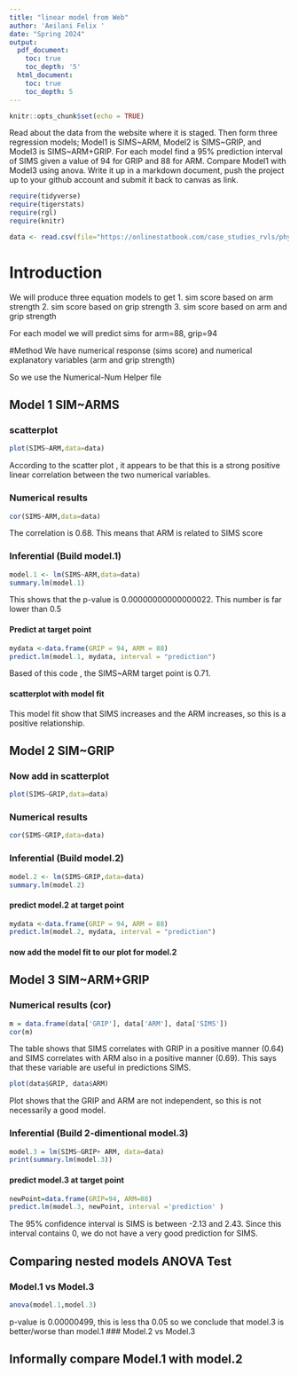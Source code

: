 ```yaml
---
title: "linear model from Web"
author: 'Aeilani Felix '
date: "Spring 2024"
output:
  pdf_document:
    toc: true
    toc_depth: '5'
  html_document:
    toc: true
    toc_depth: 5
---
```


```r
knitr::opts_chunk$set(echo = TRUE)
```

Read about the data from the website where it is staged.  Then form three regression models; Model1 is SIMS~ARM, Model2 is SIMS~GRIP, and Model3 is SIMS~ARM+GRIP. For each model find a 95% prediction interval of SIMS given a value of 94  for GRIP and 88 for ARM. Compare Model1 with Model3 using anova. Write it up in a markdown document, push the project up to your github account and submit it back to canvas as link. 

 


```r
require(tidyverse)
require(tigerstats)
require(rgl)
require(knitr)

```

```r
data <- read.csv(file="https://onlinestatbook.com/case_studies_rvls/physical_strength/data.txt",sep="",header=TRUE)  

```

# Introduction
We will produce three equation models to get 
1. sim score based on arm strength 
2. sim score based on grip strength
3. sim score based on arm and grip strength 
 
 For each model we will predict sims for arm=88, grip=94

#Method 
We have numerical response (sims score) and numerical explanatory variables (arm and grip strength)

So we use the Numerical-Num Helper file

## Model 1 SIM~ARMS

### scatterplot

```r
plot(SIMS~ARM,data=data)
```

According to the scatter plot , it appears to be that this is a strong positive linear correlation between the two numerical variables.

### Numerical results

```r
cor(SIMS~ARM,data=data)
```

The correlation is 0.68. This means that ARM is related to SIMS score

### Inferential  (Build model.1)

```r
model.1 <- lm(SIMS~ARM,data=data)
summary.lm(model.1)
```

This shows that the p-value is 0.00000000000000022. This number is far lower than 0.5

#### Predict at target point

```r
mydata <-data.frame(GRIP = 94, ARM = 88)
predict.lm(model.1, mydata, interval = "prediction")
```

Based of this code , the SIMS~ARM target point is 0.71.

#### scatterplot with model fit




This model fit show that SIMS increases and the ARM increases, so this is a positive relationship. 

## Model 2 SIM~GRIP

### Now add in scatterplot

```r
plot(SIMS~GRIP,data=data)
```
### Numerical results 

```r
cor(SIMS~GRIP,data=data)
```

### Inferential  (Build model.2)

```r
model.2 <- lm(SIMS~GRIP,data=data)
summary.lm(model.2)
```

#### predict model.2 at target point
```r
mydata <-data.frame(GRIP = 94, ARM = 88)
predict.lm(model.2, mydata, interval = "prediction")
```

#### now add the model fit to our plot for model.2


## Model 3 SIM~ARM+GRIP

### Numerical results (cor)

```r
m = data.frame(data['GRIP'], data['ARM'], data['SIMS'])
cor(m)
```

The table shows that SIMS correlates with GRIP in a positive manner (0.64) and SIMS correlates with ARM also in a positive manner (0.69). This says that these variable are useful in predictions SIMS.
  
```r
plot(data$GRIP, data$ARM)
```

Plot shows that the GRIP and ARM are not independent, so this is not necessarily a good model.

### Inferential  (Build 2-dimentional model.3)

```r
model.3 = lm(SIMS~GRIP+ ARM, data=data)
print(summary.lm(model.3))
``` 
#### predict model.3 at target point

```r
newPoint=data.frame(GRIP=94, ARM=88)
predict.lm(model.3, newPoint, interval ='prediction' )
```

The 95% confidence interval is SIMS is between -2.13 and 2.43. Since this interval contains 0, we do not have a very good prediction for SIMS.

## Comparing nested models ANOVA Test

### Model.1 vs Model.3
```r
anova(model.1,model.3)
```
p-value is 0.00000499, this is less tha 0.05 so we conclude that model.3 is better/worse than model.1
### Model.2 vs Model.3


## Informally compare Model.1 with model.2

